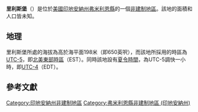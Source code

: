 {{noteTA
|G1=USState
|G2=地名
|G3=Unit
}}
{{Infobox settlement
|official_name            = 里利斯堡
|native_name = Rileysburg
|settlement_type          = [[非建制地區|非建制地區]]
|image_skyline            = Rileysburg, Indiana.png
|imagesize                = 250px
|image_map                = 
|mapsize                  = 
|pushpin_map              = USA Indiana
|pushpin_label            = 里利斯堡
|pushpin_label_position   = top
|pushpin_map_caption      = 里利斯堡在印地安納州的位置
|subdivision_type         = [[世界政區索引|國家]]
|subdivision_type1        = [[美国州份|州份]]
|subdivision_type2        = [[印地安納州行政区划|縣]]
|subdivision_name         = [[美国|美国]]
|subdivision_name1        = [[印地安納州|印地安納州]]
|subdivision_name2        = [[弗米利恩縣_(印地安納州)|弗米利恩縣]]
|elevation_ft             = 650
|elevation_m              = 198
|area_total_km2           = 
|area_total_sq_mi         = 
|area_land_km2            = 
|area_land_sq_mi          = 
|area_water_km2           = 
|area_water_sq_mi         = 
|population_as_of         = 2010
|population_footnotes     = 
|population_total         = 
|population_metro         = 
|population_density_km2   = auto
|population_density_sq_mi = auto
|timezone                 = [[北美东部时区|北美东部时区]]
|utc_offset               = -5
|coordinates              = {{coord|40|06|15|N|87|31|33|W|display=inline,title}}
| coor_pinpoint           = 
| coordinates_footnotes   = 
|timezone_DST             = EDT
|utc_offset_DST           = -4
|postal_code_type         = [[美國郵區編號|郵區編號]]
|postal_code              = 47932
|area_code                = {{link-en|电话区号765|Area code 765|765}}
|blank_name = [[地名信息系统|GNIS ID]]
|blank_info = 442041<ref name="GNIS">{{cite gnis|442041|Rileysburg}}</ref>
}}
'''里利斯堡'''（{{lang-en|Rileysburg}}）是位於[[美國|美國]][[印地安納州|印地安納州]][[弗米利恩縣_(印地安納州)|弗米利恩縣]]的一個[[非建制地區|非建制地區]]。該地的面積和人口皆未知。

== 地理 ==
里利斯堡所處的海拔為高於海平面198米（即650英呎），而該地所採用的時區為[[UTC-5|UTC-5]]，即[[北美東部時區|北美東部時區]]（EST）。同時該地設有[[夏令時間|夏令時間]]，為UTC-5調快一小時，即[[UTC-4|UTC-4]]（EDT）。

== 參考文獻 ==
{{reflist}}

{{弗米利恩縣 (印地安納州)}}

{{DEFAULTSORT:Rileysburg}}
[[Category:印地安納州非建制地區|Category:印地安納州非建制地區]]
[[Category:弗米利恩縣非建制地區_(印地安納州)|Category:弗米利恩縣非建制地區 (印地安納州)]]

{{Indiana-geo-stub}}